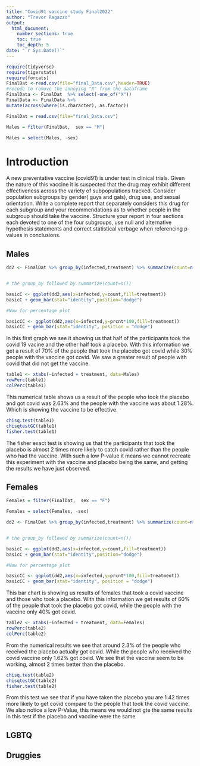 ```yaml
---
title: "Covid91 vaccine study Final2022"
author: "Trevor Ragazzo"
output: 
  html_document:
    number_sections: true
    toc: true
    toc_depth: 5
date: "`r Sys.Date()`" 
---
```


```r
require(tidyverse)
require(tigerstats)
require(forcats)
FinalDat <-read.csv(file="final_Data.csv",header=TRUE)
#recode to remove the annoying "X" from the dataframe
FinalData <- FinalDat  %>% select(-one_of("X"))
FinalData <- FinalData %>%
mutate(across(where(is.character), as.factor))
```



```r
FinalDat = read.csv(file="final_Data.csv")
```


```r
Males = filter(FinalDat,  sex == "M")
```

```r
Males = select(Males, -sex)
```



# Introduction

A new  preventative vaccine (covid91) is under test in clinical trials. Given the nature of this vaccine it is suspected that the drug may exhibit different effectiveness across the variety of subpopulations tracked. Consider population subgroups by gender( guys and gals), drug use, and sexual orientation. Write a complete report that separately considers this drug for each subgroup and your recommendations as to whether people in the subgroup should take the vaccine. Structure your report in four sections each devoted to one of the four subgroups, use null and alternative hypothesis statements and correct statistical verbage when referencing p-values in conclusions.

## Males

```r
dd2 <- FinalDat %>% group_by(infected,treatment) %>% summarize(count=n()) %>% mutate(prcnt=count/sum(count))


# the group_by followed by summarize(count=n())

basicC <- ggplot(dd2,aes(x=infected,y=count,fill=treatment))
basicC + geom_bar(stat="identity",position="dodge")

#Now for percentage plot

basicCC <- ggplot(dd2,aes(x=infected,y=prcnt*100,fill=treatment)) 
basicCC + geom_bar(stat="identity", position = "dodge")
```
  
 In this first graph we see it showing us that half of the participants took the covid 19 vacine and the other half took a placebo. With this information we get a result of 70% of the people that took the placebo got covid while 30% people with the vaccine got covid. We saw a greater result of people with covid that did not get the vaccine. 
  
  
```r
table1 <- xtabs(~infected + treatment, data=Males)
rowPerc(table1)
colPerc(table1)
```

This numerical table shows us a result of the people who took the placebo and got covid was 2.63% and the people with the vaccine was about 1.28%. Which is showing the vaccine to be effective. 


```r
chisq.test(table1)
chisqtestGC(table1)
fisher.test(table1)
```

The fisher exact test is showing us that the participants that took the placebo is almost 2 times more likely to catch covid rather than the people who had the vaccine. With such a low P-value it means we cannot recreate this experiment with the vaccine and placebo being the same, and getting the results we have just observed. 

## Females


```r
Females = filter(FinalDat,  sex == "F")
```

```r
Females = select(Females, -sex)
```

```r
dd2 <- FinalDat %>% group_by(infected,treatment) %>% summarize(count=n()) %>% mutate(prcnt=count/sum(count))


# the group_by followed by summarize(count=n())

basicC <- ggplot(dd2,aes(x=infected,y=count,fill=treatment))
basicC + geom_bar(stat="identity",position="dodge")

#Now for percentage plot

basicCC <- ggplot(dd2,aes(x=infected,y=prcnt*100,fill=treatment)) 
basicCC + geom_bar(stat="identity", position = "dodge")
```

This bar chart is showing us results of females that took a covid vaccine and those who took a placebo. With this information we get results of 60% of the people that took the placebo got covid, while the people with the vaccine only 40% got covid. 

  

```r
table2 <- xtabs(~infected + treatment, data=Females)
rowPerc(table2)
colPerc(table2)
```

From the numerical results we see that around 2.3% of the people who received the placebo actually got covid. While the people who received the covid vaccine only 1.62% got covid. We see that the vaccine seem to be working, almost 2 times better than the placebo.


```r
chisq.test(table2)
chisqtestGC(table2)
fisher.test(table2)
```

From this test we see that if you have taken the placebo you are 1.42 times more likely to get covid compare to the people that took the covid vaccine. We also notice a low P-Value, this means we would not gte the same results in this test if the placebo and vaccine were the same

## LGBTQ



## Druggies

